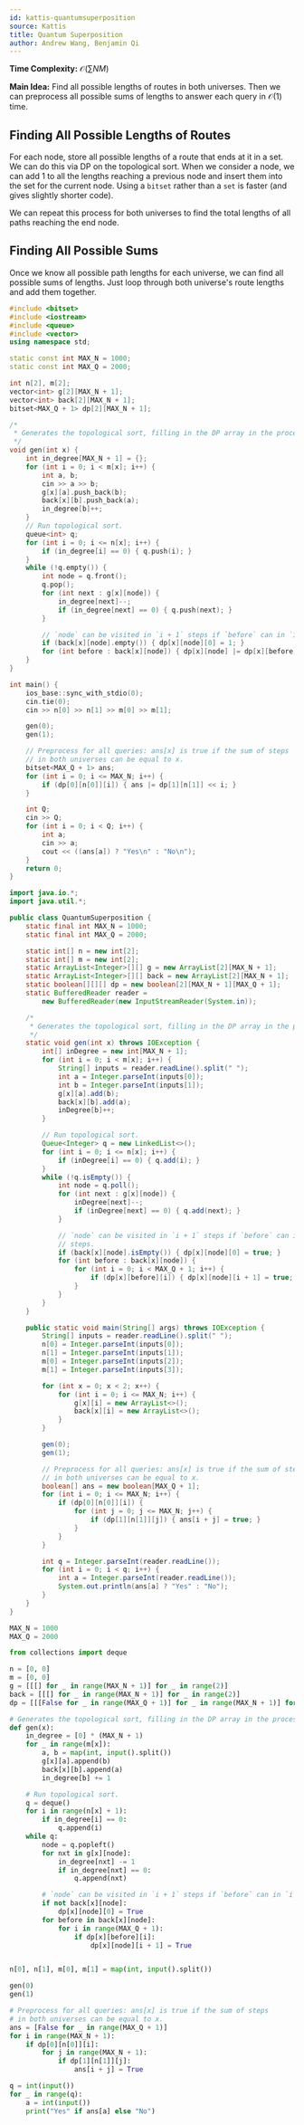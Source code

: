 ```yaml
---
id: kattis-quantumsuperposition
source: Kattis
title: Quantum Superposition
author: Andrew Wang, Benjamin Qi
---
```


**Time Complexity:** $\mathcal{O}(\sum NM)$

**Main Idea:** Find all possible lengths of routes in both universes. Then we
can preprocess all possible sums of lengths to answer each query in
$\mathcal{O}(1)$ time.

## Finding All Possible Lengths of Routes

For each node, store all possible lengths of a route that ends at it in a set.
We can do this via DP on the topological sort. When we consider a node, we can
add 1 to all the lengths reaching a previous node and insert them into the set
for the current node. Using a `bitset` rather than a `set` is faster (and gives
slightly shorter code).

We can repeat this process for both universes to find the total lengths of all
paths reaching the end node.

## Finding All Possible Sums

Once we know all possible path lengths for each universe, we can find all
possible sums of lengths. Just loop through both universe's route lengths and
add them together.

<LanguageSection>
<CPPSection>

```cpp
#include <bitset>
#include <iostream>
#include <queue>
#include <vector>
using namespace std;

static const int MAX_N = 1000;
static const int MAX_Q = 2000;

int n[2], m[2];
vector<int> g[2][MAX_N + 1];
vector<int> back[2][MAX_N + 1];
bitset<MAX_Q + 1> dp[2][MAX_N + 1];

/*
 * Generates the topological sort, filling in the DP array in the process.
 */
void gen(int x) {
	int in_degree[MAX_N + 1] = {};
	for (int i = 0; i < m[x]; i++) {
		int a, b;
		cin >> a >> b;
		g[x][a].push_back(b);
		back[x][b].push_back(a);
		in_degree[b]++;
	}
	// Run topological sort.
	queue<int> q;
	for (int i = 0; i <= n[x]; i++) {
		if (in_degree[i] == 0) { q.push(i); }
	}
	while (!q.empty()) {
		int node = q.front();
		q.pop();
		for (int next : g[x][node]) {
			in_degree[next]--;
			if (in_degree[next] == 0) { q.push(next); }
		}

		// `node` can be visited in `i + 1` steps if `before` can in `i` steps.
		if (back[x][node].empty()) { dp[x][node][0] = 1; }
		for (int before : back[x][node]) { dp[x][node] |= dp[x][before] << 1; }
	}
}

int main() {
	ios_base::sync_with_stdio(0);
	cin.tie(0);
	cin >> n[0] >> n[1] >> m[0] >> m[1];

	gen(0);
	gen(1);

	// Preprocess for all queries: ans[x] is true if the sum of steps
	// in both universes can be equal to x.
	bitset<MAX_Q + 1> ans;
	for (int i = 0; i <= MAX_N; i++) {
		if (dp[0][n[0]][i]) { ans |= dp[1][n[1]] << i; }
	}

	int Q;
	cin >> Q;
	for (int i = 0; i < Q; i++) {
		int a;
		cin >> a;
		cout << ((ans[a]) ? "Yes\n" : "No\n");
	}
	return 0;
}
```

</CPPSection>
<JavaSection>

```java
import java.io.*;
import java.util.*;

public class QuantumSuperposition {
	static final int MAX_N = 1000;
	static final int MAX_Q = 2000;

	static int[] n = new int[2];
	static int[] m = new int[2];
	static ArrayList<Integer>[][] g = new ArrayList[2][MAX_N + 1];
	static ArrayList<Integer>[][] back = new ArrayList[2][MAX_N + 1];
	static boolean[][][] dp = new boolean[2][MAX_N + 1][MAX_Q + 1];
	static BufferedReader reader =
	    new BufferedReader(new InputStreamReader(System.in));

	/*
	 * Generates the topological sort, filling in the DP array in the process.
	 */
	static void gen(int x) throws IOException {
		int[] inDegree = new int[MAX_N + 1];
		for (int i = 0; i < m[x]; i++) {
			String[] inputs = reader.readLine().split(" ");
			int a = Integer.parseInt(inputs[0]);
			int b = Integer.parseInt(inputs[1]);
			g[x][a].add(b);
			back[x][b].add(a);
			inDegree[b]++;
		}

		// Run topological sort.
		Queue<Integer> q = new LinkedList<>();
		for (int i = 0; i <= n[x]; i++) {
			if (inDegree[i] == 0) { q.add(i); }
		}
		while (!q.isEmpty()) {
			int node = q.poll();
			for (int next : g[x][node]) {
				inDegree[next]--;
				if (inDegree[next] == 0) { q.add(next); }
			}

			// `node` can be visited in `i + 1` steps if `before` can in `i`
			// steps.
			if (back[x][node].isEmpty()) { dp[x][node][0] = true; }
			for (int before : back[x][node]) {
				for (int i = 0; i < MAX_Q + 1; i++) {
					if (dp[x][before][i]) { dp[x][node][i + 1] = true; }
				}
			}
		}
	}

	public static void main(String[] args) throws IOException {
		String[] inputs = reader.readLine().split(" ");
		n[0] = Integer.parseInt(inputs[0]);
		n[1] = Integer.parseInt(inputs[1]);
		m[0] = Integer.parseInt(inputs[2]);
		m[1] = Integer.parseInt(inputs[3]);

		for (int x = 0; x < 2; x++) {
			for (int i = 0; i <= MAX_N; i++) {
				g[x][i] = new ArrayList<>();
				back[x][i] = new ArrayList<>();
			}
		}

		gen(0);
		gen(1);

		// Preprocess for all queries: ans[x] is true if the sum of steps
		// in both universes can be equal to x.
		boolean[] ans = new boolean[MAX_Q + 1];
		for (int i = 0; i <= MAX_N; i++) {
			if (dp[0][n[0]][i]) {
				for (int j = 0; j <= MAX_N; j++) {
					if (dp[1][n[1]][j]) { ans[i + j] = true; }
				}
			}
		}

		int q = Integer.parseInt(reader.readLine());
		for (int i = 0; i < q; i++) {
			int a = Integer.parseInt(reader.readLine());
			System.out.println(ans[a] ? "Yes" : "No");
		}
	}
}
```

</JavaSection>
<PySection>

```py
MAX_N = 1000
MAX_Q = 2000

from collections import deque

n = [0, 0]
m = [0, 0]
g = [[[] for _ in range(MAX_N + 1)] for _ in range(2)]
back = [[[] for _ in range(MAX_N + 1)] for _ in range(2)]
dp = [[[False for _ in range(MAX_Q + 1)] for _ in range(MAX_N + 1)] for _ in range(2)]

# Generates the topological sort, filling in the DP array in the process.
def gen(x):
	in_degree = [0] * (MAX_N + 1)
	for _ in range(m[x]):
		a, b = map(int, input().split())
		g[x][a].append(b)
		back[x][b].append(a)
		in_degree[b] += 1

	# Run topological sort.
	q = deque()
	for i in range(n[x] + 1):
		if in_degree[i] == 0:
			q.append(i)
	while q:
		node = q.popleft()
		for nxt in g[x][node]:
			in_degree[nxt] -= 1
			if in_degree[nxt] == 0:
				q.append(nxt)

		# `node` can be visited in `i + 1` steps if `before` can in `i` steps.
		if not back[x][node]:
			dp[x][node][0] = True
		for before in back[x][node]:
			for i in range(MAX_Q + 1):
				if dp[x][before][i]:
					dp[x][node][i + 1] = True


n[0], n[1], m[0], m[1] = map(int, input().split())

gen(0)
gen(1)

# Preprocess for all queries: ans[x] is true if the sum of steps
# in both universes can be equal to x.
ans = [False for _ in range(MAX_Q + 1)]
for i in range(MAX_N + 1):
	if dp[0][n[0]][i]:
		for j in range(MAX_N + 1):
			if dp[1][n[1]][j]:
				ans[i + j] = True

q = int(input())
for _ in range(q):
	a = int(input())
	print("Yes" if ans[a] else "No")
```

</PySection>
</LanguageSection>
